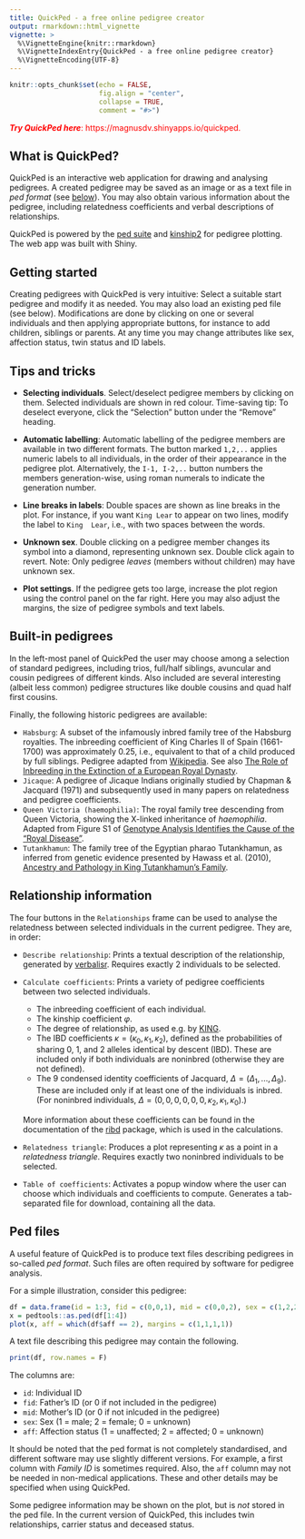 ```yaml
---
title: QuickPed - a free online pedigree creator
output: rmarkdown::html_vignette
vignette: >
  %\VignetteEngine{knitr::rmarkdown}
  %\VignetteIndexEntry{QuickPed - a free online pedigree creator}
  %\VignetteEncoding{UTF-8}
---
```


```r
knitr::opts_chunk$set(echo = FALSE, 
                      fig.align = "center",
                      collapse = TRUE,
                      comment = "#>")
```

::: { .greeting .message style="color: red;"}
**_Try QuickPed here_**: https://magnusdv.shinyapps.io/quickped.
:::

## What is QuickPed?
QuickPed is an interactive web application for drawing and analysing pedigrees. A created pedigree may be saved as an image or as a text file in *ped format* (see [below](#ped-files)). You may also obtain various information about the pedigree, including relatedness coefficients and verbal descriptions of relationships.

QuickPed is powered by the [ped suite](https://magnusdv.github.io/pedsuite/) and [kinship2](https://CRAN.R-project.org/package=kinship2) for pedigree plotting. The web app was built with Shiny.


## Getting started
Creating pedigrees with QuickPed is very intuitive: Select a suitable start pedigree and modify it as needed. You may also load an existing ped file (see below). Modifications are done by clicking on one or several individuals and then applying appropriate buttons, for instance to add children, siblings or parents. At any time you may change attributes like sex, affection status, twin status and ID labels. 

## Tips and tricks

* __Selecting individuals__. Select/deselect pedigree members by clicking on them. Selected individuals are shown in red colour. Time-saving tip: To deselect everyone, click the "Selection" button under the "Remove" heading.

* __Automatic labelling__: Automatic labelling of the pedigree members are available in two different formats. The button marked `1,2,..` applies numeric labels to all individuals, in the order of their appearance in the pedigree plot. Alternatively, the `I-1, I-2,..` button numbers the members generation-wise, using roman numerals to indicate the generation number. 

* __Line breaks in labels__: Double spaces are shown as line breaks in the plot. For instance, if you want `King Lear` to appear on two lines, modify the label to `King  Lear`, i.e., with two spaces between the words.

* __Unknown sex__. Double clicking on a pedigree member changes its symbol into a diamond, representing unknown sex. Double click again to revert. Note: Only pedigree *leaves* (members without children) may have unknown sex.

* __Plot settings__. If the pedigree gets too large, increase the plot region using the control panel on the far right. Here you may also adjust the margins, the size of pedigree symbols and text labels.

## Built-in pedigrees
In the left-most panel of QuickPed the user may choose among a selection of standard pedigrees, including trios, full/half siblings, avuncular and cousin pedigrees of different kinds. Also included are several interesting (albeit less common) pedigree structures like double cousins and quad half first cousins. 

Finally, the following historic pedigrees are available:

* `Habsburg`: A subset of the infamously inbred family tree of the Habsburg royalties. The inbreeding coefficient of King Charles II of Spain (1661-1700) was approximately 0.25, i.e., equivalent to that of a child produced by full siblings. Pedigree adapted from [Wikipedia](https://en.wikipedia.org/wiki/Habsburg_family_tree). See also [The Role of Inbreeding in the Extinction of a European Royal Dynasty](https://doi.org/10.1371/journal.pone.0005174).
* `Jicaque`: A pedigree of Jicaque Indians originally studied by Chapman & Jacquard (1971) and subsequently used in many papers on relatedness and pedigree coefficients.
* `Queen Victoria (haemophilia)`: The royal family tree descending from Queen Victoria, showing the X-linked inheritance of *haemophilia*. Adapted from Figure S1 of [Genotype Analysis Identifies the Cause of the “Royal Disease"](https://doi.org/10.1126/science.1180660).
* `Tutankhamun`: The family tree of the Egyptian pharao Tutankhamun, as inferred from genetic evidence presented by Hawass et al. (2010), [Ancestry and Pathology in King Tutankhamun's Family](https://doi.org/10.1001/jama.2010.121).

## Relationship information
The four buttons in the `Relationships` frame can be used to analyse the relatedness between selected individuals in the current pedigree. They are, in order:

* `Describe relationship`: Prints a textual description of the relationship, generated by [verbalisr](https://github.com/magnusdv/verbalisr). Requires exactly 2 individuals to be selected.
 
* `Calculate coefficients`: Prints a variety of pedigree coefficients between two selected individuals.
  * The inbreeding coefficient of each individual.
  * The kinship coefficient $\varphi$.
  * The degree of relationship, as used e.g. by [KING](https://www.kingrelatedness.com/manual.shtml).
  * The IBD coefficients $\kappa = (\kappa_0, \kappa_1, \kappa_2)$, defined as the probabilities of sharing 0, 1, and 2 alleles identical by descent (IBD). These are included only if both individuals are noninbred (otherwise they are not defined).
  * The 9 condensed identity coefficients of Jacquard, $\Delta = (\Delta_1, ..., \Delta_9)$. These are included only if at least one of the individuals is inbred. (For noninbred individuals, $\Delta = (0,0,0,0,0,0,\kappa_2, \kappa_1, \kappa_0)$.)
    
  More information about these coefficients can be found in the documentation of the [ribd](https://github.com/magnusdv/ribd) package, which is used in the calculations.
  
* `Relatedness triangle`: Produces a plot representing $\kappa$ as a point in a *relatedness triangle*. Requires exactly two noninbred individuals to be selected.

* `Table of coefficients`: Activates a popup window where the user can choose which individuals and coefficients to compute. Generates a tab-separated file for download, containing all the data.


## Ped files
A useful feature of QuickPed is to produce text files describing pedigrees in so-called *ped format*. Such files are often required by software for pedigree analysis.

For a simple illustration, consider this pedigree:

```r
df = data.frame(id = 1:3, fid = c(0,0,1), mid = c(0,0,2), sex = c(1,2,2), aff = c(1,1,2))
x = pedtools::as.ped(df[1:4])
plot(x, aff = which(df$aff == 2), margins = c(1,1,1,1))
```

A text file describing this pedigree may contain the following.

```r
print(df, row.names = F)
```

The columns are:

* `id`: Individual ID
* `fid`: Father's ID (or 0 if not included in the pedigree)
* `mid`: Mother's ID (or 0 if not inlcuded in the pedigree)
* `sex`: Sex (1 = male; 2 = female; 0 = unknown)
* `aff`: Affection status (1 = unaffected; 2 = affected; 0 = unknown)

It should be noted that the ped format is not completely standardised, and different software may use slightly different versions. For example, a first column with *Family ID* is sometimes required. Also, the `aff` column may not be needed in non-medical applications. These and other details may be specified when using QuickPed.

Some pedigree information may be shown on the plot, but is *not* stored in the ped file. In the current version of QuickPed, this includes twin relationships, carrier status and deceased status.
